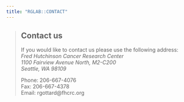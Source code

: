 ```yaml
---
title: "RGLAB::CONTACT"
---
```


> ## Contact us
> If you would like to contact us please use the following address:  
> *Fred Hutchinson Cancer Research Center*  
> *1100 Fairview Avenue North, M2-C200*  
> *Seattle, WA 98109*  
> 
> Phone: 206-667-4076  
> Fax: 206-667-4378  
> Email: rgottard@fhcrc.org